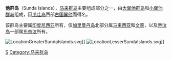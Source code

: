 {{unreferenced|time=2020-05-05}}
{{Infobox islands
| name             = 巽他群島
| native name      = Kepulauan Sunda
| native name link = 印尼语
| native name lang = id
| nickname         = 
| image name       = LocationSundaIslands.svg
| image caption    = 
| coordinates      = {{coord|2|S|110|E|region:ID_type:isle|display=inline,title}}
| location         = 
| archipelago      = [[馬來群島|馬來群島]]
| total islands    = 17,500
| major islands    = 
| area km2         = 1,587,000
| coastline km     = 
| elevation m      = 4,095
| highest mount    = [[京那巴魯山|京那巴魯山]]
| country          = {{IDN}}
| country largest city               = [[雅加達|雅加達]]
| country largest city population    = 10,075,310
| country 1                          = {{MYS}}
| country 1 admin divisions title    = [[马来西亚行政区划|州]]
| country 1 admin divisions          = [[沙巴|沙巴]]、[[砂拉越|砂拉越]]
| country 1 largest city             = [[亞庇|亞庇]]
| country 1 largest city population  = 452,058
| population       = 192,000,000
| density km2      = 120.98
| languages        = 
| ethnic groups    = 
| timezone1        = 
}}

'''{{zy|巽|-{zh-cn:xùn;zh-tw:ㄒㄩㄣˋ;zh-hk:seon3;zh-sg:xùn}-}}他群岛'''（Sunda Islands），[[马来群岛|马来群岛]]主要组成部分之一，由[[大巽他群岛|大巽他群岛]]和[[小巽他群岛|小巽他群岛]]组成，因[[爪哇岛|爪哇岛]]西部[[巽他王國|古国巽他]]而得名。

该群岛主要属[[印度尼西亚|印度尼西亚]]所有，仅[[加里曼丹岛|加里曼丹岛]]北部分属[[马来西亚|马来西亚]]和[[文莱|文莱]]，以及[[帝汶岛|帝汶岛]]一部属[[东帝汶|东帝汶]]所有。

[[File:LocationGreaterSundaIslands.svg|thumb]]]]
[[File:LocationLesserSundaIslands.svg|thumb]]]]

{{Authority control}}
[[Category:群岛|S]]
[[Category:马来群岛|Category:马来群岛]]